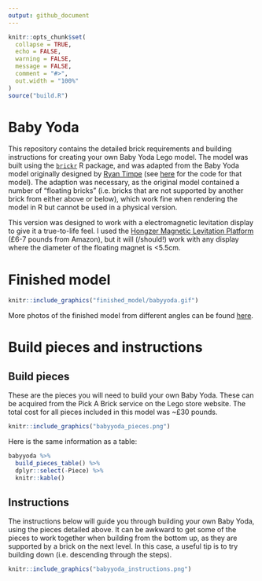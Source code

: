```yaml
---
output: github_document
---
```


<!-- README.md is generated from README.Rmd. Please edit that file -->

```r
knitr::opts_chunk$set(
  collapse = TRUE,
  echo = FALSE,
  warning = FALSE,
  message = FALSE,
  comment = "#>",
  out.width = "100%"
)
source("build.R")
```

# Baby Yoda

This repository contains the detailed brick requirements and building instructions for creating your own Baby Yoda Lego model. The model was built using the [`brickr`](https://github.com/ryantimpe/brickr) R package, and was adapted from the Baby Yoda model originally designed by [Ryan Timpe](https://github.com/ryantimpe) (see [here](https://gist.github.com/ryantimpe/3893fdd0f94138d027bae35bf38b57c7) for the code for that model). The adaption was necessary, as the original model contained a number of "floating bricks" (i.e. bricks that are not supported by another brick from either above or below), which work fine when rendering the model in R but cannot be used in a physical version.

This version was designed to work with a electromagnetic levitation display to give it a true-to-life feel. I used the [Hongzer Magnetic Levitation Platform](https://www.amazon.co.uk/gp/product/B07YKY6K8J/ref=ppx_yo_dt_b_asin_title_o00_s00?ie=UTF8&psc=1) (£6-7 pounds from Amazon), but it will (/should!) work with any display where the diameter of the floating magnet is <5.5cm.

# Finished model

``` r
knitr::include_graphics("finished_model/babyyoda.gif")
```

More photos of the finished model from different angles can be found [here](/finished_model).

# Build pieces and instructions

## Build pieces

These are the pieces you will need to build your own Baby Yoda. These can be acquired from the Pick A Brick service on the Lego store website. The total cost for all pieces included in this model was ~£30 pounds.

``` r
knitr::include_graphics("babyyoda_pieces.png")
```

Here is the same information as a table:

``` r
babyyoda %>% 
  build_pieces_table() %>%
  dplyr::select(-Piece) %>%
  knitr::kable()
```

## Instructions

The instructions below will guide you through building your own Baby Yoda, using the pieces detailed above. It can be awkward to get some of the pieces to work together when building from the bottom up, as they are supported by a brick on the next level. In this case, a useful tip is to try building down (i.e. descending through the steps).

``` r
knitr::include_graphics("babyyoda_instructions.png")
```




